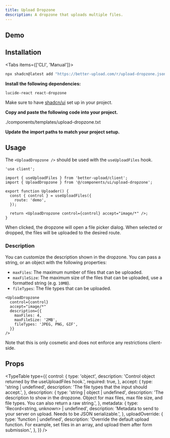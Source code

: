 ```yaml
---
title: Upload Dropzone
description: A dropzone that uploads multiple files.
---
```



## Demo

<Showcase>
  <UploadDropzoneDemo />
</Showcase>

## Installation

<Tabs items={['CLI', 'Manual']}>

<Tab value="CLI">

```bash
npx shadcn@latest add "https://better-upload.com/r/upload-dropzone.json"
```

</Tab>

<Tab value="Manual">
<Steps>
<Step>

**Install the following dependencies:**

```npm
lucide-react react-dropzone
```

Make sure to have [shadcn/ui](https://ui.shadcn.com/docs/installation) set up in your project.

</Step>

<Step>

**Copy and paste the following code into your project.**

<include cwd lang="tsx" meta="title='components/ui/upload-dropzone.tsx'">
  ./components/templates/upload-dropzone.txt
</include>

</Step>

<Step>

**Update the import paths to match your project setup.**

</Step>

</Steps>
</Tab>

</Tabs>

## Usage

The `<UploadDropzone />` should be used with the `useUploadFiles` hook.

```tsx
'use client';

import { useUploadFiles } from 'better-upload/client';
import { UploadDropzone } from '@/components/ui/upload-dropzone';

export function Uploader() {
  const { control } = useUploadFiles({
    route: 'demo',
  });

  return <UploadDropzone control={control} accept="image/*" />;
}
```

When clicked, the dropzone will open a file picker dialog. When selected or dropped, the files will be uploaded to the desired route.

### Description

You can customize the description shown in the dropzone. You can pass a string, or an object with the following properties:

- `maxFiles`: The maximum number of files that can be uploaded.
- `maxFileSize`: The maximum size of the files that can be uploaded, use a formatted string (e.g. `10MB`).
- `fileTypes`: The file types that can be uploaded.

```tsx
<UploadDropzone
  control={control}
  accept="image/*"
  description={{
    maxFiles: 4,
    maxFileSize: '2MB',
    fileTypes: 'JPEG, PNG, GIF',
  }}
/>
```

<Callout>
  Note that this is only cosmetic and does not enforce any restrictions
  client-side.
</Callout>

## Props

<TypeTable
  type={{
    control: {
      type: 'object',
      description: 'Control object returned by the useUploadFiles hook.',
      required: true,
    },
    accept: {
      type: 'string | undefined',
      description: 'The file types that the input should accept.',
    },
    description: {
      type: 'string | object | undefined',
      description:
        'The description to show in the dropzone. Object for max files, max file size, and file types. You can also return a raw string.',
    },
    metadata: {
      type: 'Record<string, unknown> | undefined',
      description:
        'Metadata to send to your server on upload. Needs to be JSON serializable.',
    },
    uploadOverride: {
      type: 'function | undefined',
      description:
        'Override the default upload function. For example, set files in an array, and upload them after form submission.',
    },
  }}
/>
